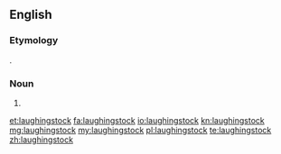 ==English==

===Etymology===
{{compound|laughing|stock}}.

===Noun===
{{en-noun}}

# {{alternative spelling of|laughing stock}}

[[et:laughingstock]]
[[fa:laughingstock]]
[[io:laughingstock]]
[[kn:laughingstock]]
[[mg:laughingstock]]
[[my:laughingstock]]
[[pl:laughingstock]]
[[te:laughingstock]]
[[zh:laughingstock]]